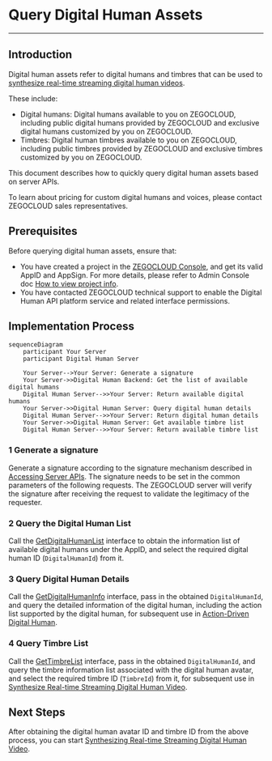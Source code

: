 # Query Digital Human Assets

- - -

## Introduction

Digital human assets refer to digital humans and timbres that can be used to [synthesize real-time streaming digital human videos](./digital-human-livestreaming.mdx).

These include:
- Digital humans: Digital humans available to you on ZEGOCLOUD, including public digital humans provided by ZEGOCLOUD and exclusive digital humans customized by you on ZEGOCLOUD.
- Timbres: Digital human timbres available to you on ZEGOCLOUD, including public timbres provided by ZEGOCLOUD and exclusive timbres customized by you on ZEGOCLOUD.

This document describes how to quickly query digital human assets based on server APIs.

<Note title="Note">
To learn about pricing for custom digital humans and voices, please contact ZEGOCLOUD sales representatives.
</Note>

## Prerequisites

Before querying digital human assets, ensure that:
- You have created a project in the [ZEGOCLOUD Console](https://console.zegocloud.com/), and get its valid AppID and AppSign. For more details, please refer to Admin Console doc [How to view project info](https://www.zegocloud.com/docs/admin-console/view-project-information?platform=all&language=all).
- You have contacted ZEGOCLOUD technical support to enable the Digital Human API platform service and related interface permissions.

## Implementation Process

```mermaid
sequenceDiagram
    participant Your Server
    participant Digital Human Server

    Your Server-->Your Server: Generate a signature
    Your Server->>Digital Human Backend: Get the list of available digital humans
    Digital Human Server-->>Your Server: Return available digital humans
    Your Server->>Digital Human Server: Query digital human details
    Digital Human Server-->>Your Server: Return digital human details
    Your Server->>Digital Human Server: Get available timbre list
    Digital Human Server-->>Your Server: Return available timbre list
```

### 1 Generate a signature

Generate a signature according to the signature mechanism described in [Accessing Server APIs](./../server-apis/accessing-server-apis.mdx#signing-the-requests). The signature needs to be set in the common parameters of the following requests. The ZEGOCLOUD server will verify the signature after receiving the request to validate the legitimacy of the requester.

### 2 Query the Digital Human List

Call the [GetDigitalHumanList](./../server-apis/digital-human-management/get-digital-human-list.mdx) interface to obtain the information list of available digital humans under the AppID, and select the required digital human ID (`DigitalHumanId`) from it.

### 3 Query Digital Human Details

Call the [GetDigitalHumanInfo](./../server-apis/digital-human-management/get-digital-human-info.mdx) interface, pass in the obtained `DigitalHumanId`, and query the detailed information of the digital human, including the action list supported by the digital human, for subsequent use in [Action-Driven Digital Human](./../server-apis/digital-human-streaming/do-action.mdx).

### 4 Query Timbre List

Call the [GetTimbreList](./../server-apis/digital-human-management/get-timbre-list.mdx) interface, pass in the obtained `DigitalHumanId`, and query the timbre information list associated with the digital human avatar, and select the required timbre ID (`TimbreId`) from it, for subsequent use in [Synthesize Real-time Streaming Digital Human Video](./digital-human-livestreaming.mdx).

## Next Steps

After obtaining the digital human avatar ID and timbre ID from the above process, you can start [Synthesizing Real-time Streaming Digital Human Video](./digital-human-livestreaming.mdx).
